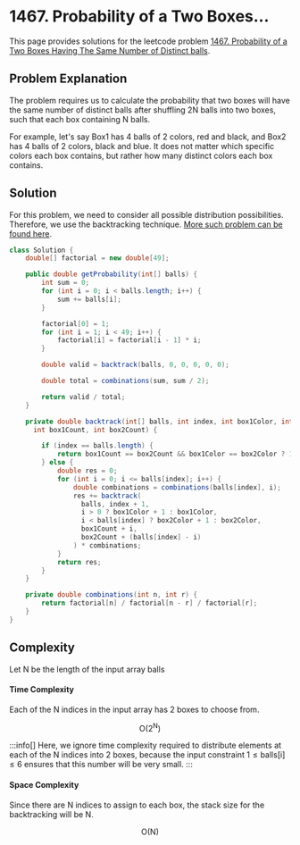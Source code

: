 
# 1467. Probability of a Two Boxes...

This page provides solutions for the leetcode problem [1467. Probability of a Two Boxes Having The Same Number of Distinct balls](https://leetcode.com/problems/probability-of-a-two-boxes-having-the-same-number-of-distinct-balls/description/).

## Problem Explanation

The problem requires us to calculate the probability that two boxes will have the same number of distinct balls after shuffling $2\text{N}$ balls into two boxes, such that each box containing $\text{N}$ balls.

For example, let's say Box1 has $4$ balls of $2$ colors, red and black, and Box2 has $4$ balls of $2$ colors, black and blue. It does not matter which specific colors each box contains, but rather how many distinct colors each box contains.


## Solution

For this problem, we need to consider all possible distribution possibilities. Therefore, we use the backtracking technique. [More such problem can be found here](/data-structures-and-algorithms/backtracking).



<Tabs>
  <TabItem value="Java" label="Java" default>

```java
class Solution {
    double[] factorial = new double[49]; 

    public double getProbability(int[] balls) {
        int sum = 0;
        for (int i = 0; i < balls.length; i++) {
            sum += balls[i];
        }

        factorial[0] = 1;
        for (int i = 1; i < 49; i++) {
            factorial[i] = factorial[i - 1] * i;
        }

        double valid = backtrack(balls, 0, 0, 0, 0, 0); 

        double total = combinations(sum, sum / 2); 

        return valid / total; 
    }

    private double backtrack(int[] balls, int index, int box1Color, int box2Color,
      int box1Count, int box2Count) {

        if (index == balls.length) {
            return box1Count == box2Count && box1Color == box2Color ? 1 : 0;
        } else {
            double res = 0;
            for (int i = 0; i <= balls[index]; i++) {
                double combinations = combinations(balls[index], i);
                res += backtrack(
                  balls, index + 1,
                  i > 0 ? box1Color + 1 : box1Color,
                  i < balls[index] ? box2Color + 1 : box2Color,
                  box1Count + i,
                  box2Count + (balls[index] - i)
                ) * combinations;
            }
            return res;
        }
    }

    private double combinations(int n, int r) {
        return factorial[n] / factorial[n - r] / factorial[r];
    }
}
```
</TabItem>
</Tabs>

## Complexity

Let $\text{N}$ be the length of the input array $\text{balls}$

#### Time Complexity 

Each of the $\text{N}$ indices in the input array has $2$ boxes to choose from. 

$$
\text{O}(2 ^ \text{N})
$$


:::info[]
Here, we ignore time complexity required to distribute elements at each of the $\text{N}$ indices into $2$ boxes, because the input constraint $1 \leq \text{balls}[\text{i}] \leq 6$ ensures that this number will be very small.
:::

#### Space Complexity

Since there are $\text{N}$ indices to assign to each box, the stack size for the backtracking will be $\text{N}$.

$$
\text{O}(\text{N})
$$

